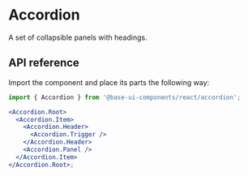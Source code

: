 # Accordion

<Subtitle>A set of collapsible panels with headings.</Subtitle>
<meta name="description" content="A high-quality, unstyled React accordion component." />

<Demo path="./demos/hero" />

## API reference

Import the component and place its parts the following way:

```jsx title="Anatomy"
import { Accordion } from '@base-ui-components/react/accordion';

<Accordion.Root>
  <Accordion.Item>
    <Accordion.Header>
      <Accordion.Trigger />
    </Accordion.Header>
    <Accordion.Panel />
  </Accordion.Item>
</Accordion.Root>;
```

<Reference component="Accordion" parts="Root, Item, Header, Trigger, Panel" />
